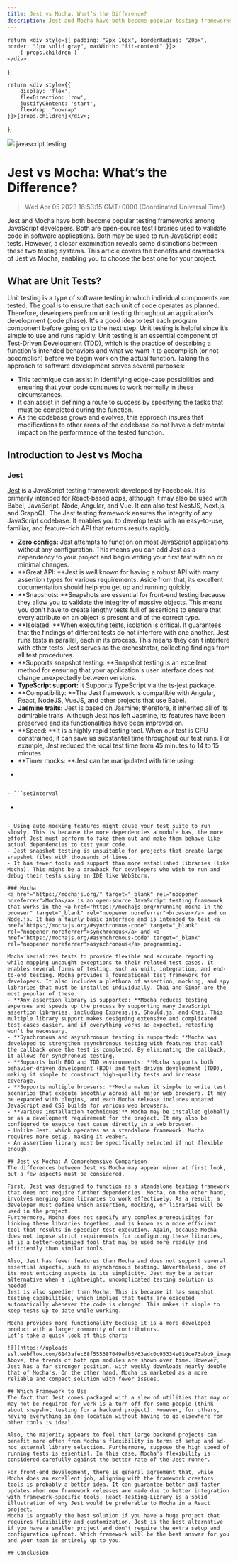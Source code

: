 ```yaml
---
title: Jest vs Mocha: What’s the Difference?
description: Jest and Mocha have both become popular testing frameworks among JavaScript developers. Both are open-source test libraries used to validate code in software applications. Both may be used to run JavaScript code tests. However, a closer examination reveals some distinctions between these two testing systems. This article covers the benefits and drawbacks of Jest vs Mocha, enabling you to choose the best one for your project.
---
```


    return <div style={{ padding: "2px 16px", borderRadius: "20px", border: "1px solid gray", maxWidth: "fit-content" }}>
        { props.children }
    </div>
};

    return <div style={{
        display: 'flex',
        flexDirection: 'row',
        justifyContent: 'start',
        flexWrap: "nowrap"
    }}>{props.children}</div>;

};

<link rel="canonical" href="https://code.pieces.app/blog/whats-the-difference-between-jest-and-mocha" />

![](https://uploads-ssl.webflow.com/6143afec68f555387049efb3/63dd60f8b530783a10c0dd2c_jestvmocha_0e91809b73c2a5b228c1d19760db09fb_2000.jpeg)
<GridFlexRow><Tag>javascript</Tag> <Tag>testing</Tag></GridFlexRow>

# Jest vs Mocha: What’s the Difference?
> Wed Apr 05 2023 16:53:15 GMT+0000 (Coordinated Universal Time)

Jest and Mocha have both become popular testing frameworks among JavaScript developers. Both are open-source test libraries used to validate code in software applications. Both may be used to run JavaScript code tests. However, a closer examination reveals some distinctions between these two testing systems. This article covers the benefits and drawbacks of Jest vs Mocha, enabling you to choose the best one for your project.

## What are Unit Tests?
Unit testing is a type of software testing in which individual components are tested. The goal is to ensure that each unit of code operates as planned. Therefore, developers perform unit testing throughout an application's development (code phase). It's a good idea to test each program component before going on to the next step. Unit testing is helpful since it’s simple to use and runs rapidly.
Unit testing is an essential component of Test-Driven Development (TDD), which is the practice of describing a function's intended behaviors and what we want it to accomplish (or not accomplish) before we begin work on the actual function. Taking this approach to software development serves several purposes:
- This technique can assist in identifying edge-case possibilities and ensuring that your code continues to work normally in these circumstances.
- It can assist in defining a route to success by specifying the tasks that must be completed during the function.
- As the codebase grows and evolves, this approach insures that modifications to other areas of the codebase do not have a detrimental impact on the performance of the tested function.

## Introduction to Jest vs Mocha

### Jest

<a href="https://jestjs.io/" target="_blank" rel="noopener noreferrer">Jest</a> is a JavaScript testing framework developed by Facebook. It is primarily intended for React-based apps, although it may also be used with Babel, JavaScript, Node, Angular, and Vue. It can also test NestJS, Next.js, and GraphQL. The Jest testing framework ensures the integrity of any JavaScript codebase. It enables you to develop tests with an easy-to-use, familiar, and feature-rich API that returns results rapidly.
- **Zero configs:** Jest attempts to function on most JavaScript applications without any configuration. This means you can add Jest as a dependency to your project and begin writing your first test with no or minimal changes.
- **Great API: **Jest is well known for having a robust API with many assertion types for various requirements. Aside from that, its excellent documentation should help you get up and running quickly.
- **Snapshots: **Snapshots are essential for front-end testing because they allow you to validate the integrity of massive objects. This means you don't have to create lengthy tests full of assertions to ensure that every attribute on an object is present and of the correct type.
- **Isolated: **When executing tests, isolation is critical. It guarantees that the findings of different tests do not interfere with one another. Jest runs tests in parallel, each in its process. This means they can't interfere with other tests. Jest serves as the orchestrator, collecting findings from all test procedures.
- **Supports snapshot testing: **Snapshot testing is an excellent method for ensuring that your application's user interface does not change unexpectedly between versions.
- **TypeScript support:** It Supports TypeScript via the ts-jest package.
- **Compatibility: **The Jest framework is compatible with Angular, React, NodeJS, VueJS, and other projects that use Babel.
- **Jasmine traits:** Jest is based on Jasmine; therefore, it inherited all of its admirable traits. Although Jest has left Jasmine, its features have been preserved and its functionalities have been improved on.
- **Speed: **It is a highly rapid testing tool. When our test is CPU constrained, it can save us substantial time throughout our test runs. For example, Jest reduced the local test time from 45 minutes to 14 to 15 minutes.
- **Timer mocks: **Jest can be manipulated with time using:
- ```clearInterval
```

- ```setInterval
```

- ```clearTimeout
```

- Using auto-mocking features might cause your test suite to run slowly. This is because the more dependencies a module has, the more effort Jest must perform to fake them out and make them behave like actual dependencies to test your code.
- Jest snapshot testing is unsuitable for projects that create large snapshot files with thousands of lines.
- It has fewer tools and support than more established libraries (like Mocha). This might be a drawback for developers who wish to run and debug their tests using an IDE like WebStorm.

### Mocha
<a href="https://mochajs.org/" target="_blank" rel="noopener noreferrer">Mocha</a> is an open-source JavaScript testing framework that works in the <a href="https://mochajs.org/#running-mocha-in-the-browser" target="_blank" rel="noopener noreferrer">browser</a> and on Node.js. It has a fairly basic interface and is intended to test <a href="https://mochajs.org/#synchronous-code" target="_blank" rel="noopener noreferrer">synchronous</a> and <a href="https://mochajs.org/#asynchronous-code" target="_blank" rel="noopener noreferrer">asynchronous</a> programming.

Mocha serializes tests to provide flexible and accurate reporting while mapping uncaught exceptions to their related test cases. It enables several forms of testing, such as unit, integration, and end-to-end testing. Mocha provides a foundational test framework for developers. It also includes a plethora of assertion, mocking, and spy libraries that must be installed individually. Chai and Sinon are the most popular of these.
- **Any assertion library is supported: **Mocha reduces testing expenses and speeds up the process by supporting many JavaScript assertion libraries, including Express.js, Should.js, and Chai. This multiple library support makes designing extensive and complicated test cases easier, and if everything works as expected, retesting won’t be necessary.
- **Synchronous and asynchronous testing is supported: **Mocha was developed to strengthen asynchronous testing with features that call the callback once the test is completed. By eliminating the callback, it allows for synchronous testing.
- **Supports both BDD and TDD environments: **Mocha supports both behavior-driven development (BDD) and test-driven development (TDD), making it simple to construct high-quality tests and increase coverage.
- **Supports multiple browsers: **Mocha makes it simple to write test scenarios that execute smoothly across all major web browsers. It may be expanded with plugins, and each Mocha release includes updated JavaScript and CSS builds for various web browsers.
- **Various installation techniques:** Mocha may be installed globally or as a development requirement for the project. It may also be configured to execute test cases directly in a web browser.
- Unlike Jest, which operates as a standalone framework, Mocha requires more setup, making it weaker.
- An assertion library must be specifically selected if not flexible enough.

## Jest vs Mocha: A Comprehensive Comparison
The differences between Jest vs Mocha may appear minor at first look, but a few aspects must be considered.

First, Jest was designed to function as a standalone testing framework that does not require further dependencies. Mocha, on the other hand, involves merging some libraries to work effectively. As a result, a developer must define which assertion, mocking, or libraries will be used in the project.
Furthermore, Mocha does not specify any complex prerequisites for linking these libraries together, and is known as a more efficient tool that results in speedier test execution. Again, because Mocha does not impose strict requirements for configuring these libraries, it is a better-optimized tool that may be used more readily and efficiently than similar tools.

Also, Jest has fewer features than Mocha and does not support several essential aspects, such as asynchronous testing. Nevertheless, one of its most enticing aspects is its simplicity. Jest may be a better alternative when a lightweight, uncomplicated testing solution is needed.
Jest is also speedier than Mocha. This is because it has snapshot testing capabilities, which implies that tests are executed automatically whenever the code is changed. This makes it simple to keep tests up to date while working.

Mocha provides more functionality because it is a more developed product with a larger community of contributors.
Let’s take a quick look at this chart:

![](https://uploads-ssl.webflow.com/6143afec68f555387049efb3/63adc0c95334e019ce73abb9_image1_a4c956a3d3eedb4130bea9c86b82fdbc_800.png)
Above, the trends of both npm modules are shown over time. However, Jest has a far stronger position, with weekly downloads nearly double that of Mocha's. On the other hand, Mocha is marketed as a more reliable and compact solution with fewer issues.

## Which Framework to Use
The fact that Jest comes packaged with a slew of utilities that may or may not be required for work is a turn-off for some people (think about snapshot testing for a backend project). However, for others, having everything in one location without having to go elsewhere for other tools is ideal.

Also, the majority appears to feel that large backend projects can benefit more often from Mocha's flexibility in terms of setup and ad-hoc external library selection. Furthermore, suppose the high speed of running tests is essential. In this case, Mocha's flexibility is considered carefully against the better rate of the Jest runner.

For front-end development, there is general agreement that, while Mocha does an excellent job, aligning with the framework creators' tools is probably a better idea. It can guarantee better and faster updates when new framework releases are made due to better integration with framework-specific tools. React-Testing-Library is a solid illustration of why Jest would be preferable to Mocha in a React project.
Mocha is arguably the best solution if you have a huge project that requires flexibility and customization. Jest is the best alternative if you have a smaller project and don't require the extra setup and configuration upfront. Which framework will be the best answer for you and your team is entirely up to you.

## Conclusion
